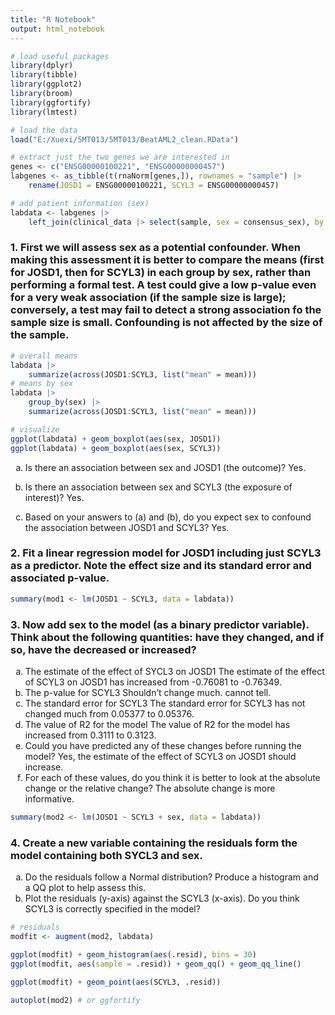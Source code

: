 ```yaml
---
title: "R Notebook"
output: html_notebook
---
```


```r
# load useful packages
library(dplyr)
library(tibble)
library(ggplot2)
library(broom)
library(ggfortify)
library(lmtest)
```

```r
# load the data
load("E:/Xuexi/5MT013/5MT013/BeatAML2_clean.RData")

# extract just the two genes we are interested in
genes <- c("ENSG00000100221", "ENSG00000000457")
labgenes <- as_tibble(t(rnaNorm[genes,]), rownames = "sample") |> 
    rename(JOSD1 = ENSG00000100221, SCYL3 = ENSG00000000457)

# add patient information (sex)
labdata <- labgenes |> 
    left_join(clinical_data |> select(sample, sex = consensus_sex), by = "sample")
```

### 1. First we will assess sex as a potential confounder. When making this assessment it is better to compare the means (first for JOSD1, then for SCYL3) in each group by sex, rather than performing a formal test. A test could give a low p-value even for a very weak association (if the sample size is large); conversely, a test may fail to detect a strong association fo the sample size is small. Confounding is not affected by the size of the sample.

```r
# overall means
labdata |> 
    summarize(across(JOSD1:SCYL3, list("mean" = mean)))
# means by sex
labdata |> 
    group_by(sex) |> 
    summarize(across(JOSD1:SCYL3, list("mean" = mean)))
```

```r
# visualize
ggplot(labdata) + geom_boxplot(aes(sex, JOSD1))
ggplot(labdata) + geom_boxplot(aes(sex, SCYL3))
```
a) Is there an association between sex and JOSD1 (the outcome)?
Yes.

b) Is there an association between sex and SCYL3 (the exposure of interest)?
Yes.

c) Based on your answers to (a) and (b), do you expect sex to confound the association between JOSD1 and SCYL3?
Yes.

### 2. Fit a linear regression model for JOSD1 including just SCYL3 as a predictor. Note the effect size and its standard error and associated p-value.

```r
summary(mod1 <- lm(JOSD1 ~ SCYL3, data = labdata))

```

### 3. Now add sex to the model (as a binary predictor variable). Think about the following quantities: have they changed, and if so, have the decreased or increased?
a) The estimate of the effect of SYCL3 on JOSD1
The estimate of the effect of SCYL3 on JOSD1 has increased from -0.76081 to -0.76349.
b) The p-value for SCYL3
Shouldn't change much. cannot tell.
c) The standard error for SCYL3
The standard error for SCYL3 has not changed much from 0.05377 to 0.05376.
d) The value of R2 for the model
The value of R2 for the model has increased from 0.3111 to 0.3123.
e) Could you have predicted any of these changes before running the model?
Yes, the estimate of the effect of SCYL3 on JOSD1 should increase.
f) For each of these values, do you think it is better to look at the absolute change or the relative change?
The absolute change is more informative.


```r
summary(mod2 <- lm(JOSD1 ~ SCYL3 + sex, data = labdata))
```
### 4. Create a new variable containing the residuals form the model containing both SYCL3 and sex.
a) Do the residuals follow a Normal distribution? Produce a histogram and a QQ plot to help assess this.
b) Plot the residuals (y-axis) against the SCYL3 (x-axis). Do you think SCYL3 is correctly specified in the model?

```r
# residuals
modfit <- augment(mod2, labdata)

ggplot(modfit) + geom_histogram(aes(.resid), bins = 30)
ggplot(modfit, aes(sample = .resid)) + geom_qq() + geom_qq_line()

ggplot(modfit) + geom_point(aes(SCYL3, .resid))

autoplot(mod2) # or ggfortify
```






















